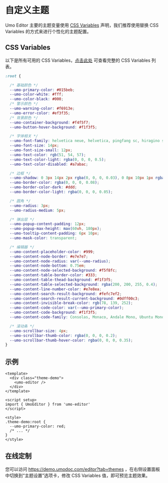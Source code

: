 # 自定义主题

Umo Editor 主要的主题变量使用 [CSS Variables](https://developer.mozilla.org/zh-CN/docs/Web/CSS/Using_CSS_custom_properties) 声明，我们推荐使用替换 CSS Variables 的方式来进行个性化的主题配置。

## CSS Variables

以下是所有可用的 CSS Variables，[点击此处](https://github.com/umodoc/editor/tree/main/src/assets/styles/_variables.less) 可查看完整的 CSS Variables 列表。

```css
:root {

  /* 基础颜色 */ 
  --umo-primary-color: #015beb;
  --umo-color-white: #fff;
  --umo-color-black: #000;
  /* 警示颜色 */ 
  --umo-warning-color: #f6913e;
  --umo-error-color: #ef3f35;
  /* 背景颜色 */ 
  --umo-container-background: #f4f5f7;
  --umo-button-hover-background: #f1f3f5;

  /* 字体相关 */ 
  --umo-font-family: helvetica neue, helvetica, pingfang sc, hiragino sans gb, microsoft yahei, simsun, sans-serif;
  --umo-font-size: 14px;
  --umo-font-size-small: 12px;
  --umo-text-color: rgb(51, 54, 57);
  --umo-text-color-light: rgba(0, 0, 0, 0.5);
  --umo-text-color-disabled: #a7abac;

  /* 边框 */ 
  --umo-shadow: 0 3px 14px 2px rgba(0, 0, 0, 0.03), 0 8px 10px 1px rgba(0, 0, 0, 4%), 0 5px 5px -3px rgba(0, 0, 0, 8%);
  --umo-border-color: rgba(0, 0, 0, 0.08);
  --umo-border-color-dark: #ddd;
  --umo-border-color-light: rgba(0, 0, 0, 0.05);

  /* 圆角 */ 
  --umo-radius: 3px;
  --umo-radius-medium: 5px;

  /* 弹出层 */ 
  --umo-popup-content-padding: 12px;
  --umo-popup-max-height: max(60vh, 180px);
  --umo-tooltip-content-padding: 6px 10px;
  --umo-mask-color: transparent;

  /* 编辑器 */ 
  --umo-content-placeholder-color: #999;
  --umo-content-node-border: #e7e7e7;
  --umo-content-node-radius: var(--umo-radius);
  --umo-content-node-bottom: 0.75em;
  --umo-content-node-selected-background: #f5f8fc;
  --umo-content-table-border-color: #333;
  --umo-content-table-thead-background: #f1f3f5;
  --umo-content-table-selected-background: rgba(200, 200, 255, 0.4);
  --umo-content-line-number-color: #e7e8ea;
  --umo-content-search-result-background: #fefc7ef2;
  --umo-content-search-result-current-background: #0dff00c3;
  --umo-content-invisible-break-color: rgb(78, 139, 252);
  --umo-content-code-color: var(--umo-primary-color);
  --umo-content-code-background: #f1f3f5;
  --umo-content-code-family: Consolas, Monaco, Andale Mono, Ubuntu Mono, monospace;

  /* 滚动条 */ 
  --umo-scrollbar-size: 4px;
  --umo-scrollbar-thumb-color: rgba(0, 0, 0, 0.2);
  --umo-scrollbar-thumb-hover-color: rgba(0, 0, 0, 0.35);
}
```

## 示例

```vue
<template>
  <div class="theme-demo">
    <umo-editor />
  </div>
</template>

<script setup>
import { UmoEditor } from 'umo-editor'
</script>

<style>
.theme-demo:root {
  --umo-primary-color: red;
  /* ... */
}
</style>
```

## 在线定制

您可以访问 https://demo.umodoc.com/editor?tab=themes ，在右侧设置面板中切换到“主题设置”选项卡，修改 CSS Variables 值，即可预览主题效果。

